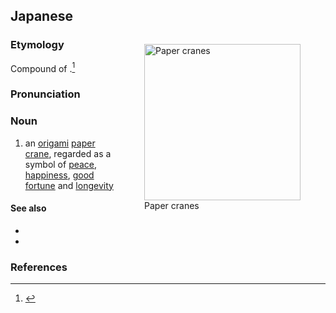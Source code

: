 ==Japanese==
<div style="float:right;">
{{wikipedia|lang=ja}}
{{wikipedia|Orizuru}}
[[File:Cranes made by Origami paper.jpg|thumb|250px|Paper cranes]]
</div>
{{ja-kanjitab|お|o1=り|つる|k2=づる|yomi=kun}}

===Etymology===
Compound of {{compound|lang=ja|sort=おりづる|折る|alt1=折り|tr1=ori|t1=folding|pos1=the {{m|ja|連用形|tr=ren'yōkei||stem or continuative form}} of verb {{ja-l|折る}} ''oru'', “to fold”|鶴|tr2=tsuru|t2=a crane (''bird'')}}.<ref name="KDJ">{{R:Kokugo Dai Jiten}}</ref> {{rendaku2|sort=おりづる|tsuru|zuru}}

===Pronunciation===
{{ja-pron|acc=2|acc2=0|acc_ref=DJR|acc2_ref=DJR|yomi=kun|おりづる}}

===Noun===
{{ja-noun|おりづる}}

# an [[origami]] [[paper]] [[crane]], regarded as a symbol of [[peace]], [[happiness]], [[good fortune]] and [[longevity]]

====See also====
* {{pedialite|Origami}}
* {{pedialite|Crane (bird)#In mythology and symbolism|Crane (bird)}}

===References===
<references/>